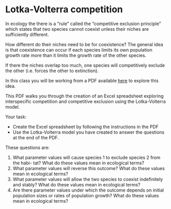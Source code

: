 # Lotka-Volterra competition

In ecology the there is a "rule" called the "competitive exclusion principle" which states that two species cannot coexist unless their niches are sufficiently different. 

How different do their niches need to be for coexistence? The general idea is that coexistence can occur if each species limits its own population growth rate more than it limits the growth rate of the other species. 

If there the niches overlap too much, one species will competitively exclude the other (i.e. forces the other to extinction).

In this class you will be working from a PDF available [here](https://www.dropbox.com/s/oukr39oq0rsn8il/9.%20Interspecific%20Competition%20and%20Competitive%20Exclusion.pdf?dl=1) to explore this idea.

This PDF walks you through the creation of an Excel spreadsheet exploring interspecific competition and competitive exclusion using the Lotka-Volterra model. 

Your task:

* Create the Excel spreadsheet by following the instructions in the PDF
* Use the Lotka-Volterra model you have created to answer the questions at the end of the PDF.

These questions are:

1.  What parameter values will cause species 1 to exclude species 2 from the habi- tat? What do these values mean in ecological terms?
2. What parameter values will reverse this outcome? What do these values mean in ecological terms?
3. What parameter values will allow the two species to coexist indefinitely and stably? What do these values mean in ecological terms?
4. Are there parameter values under which the outcome depends on initial population sizes or rates of population growth? What do these values mean in ecological terms?

